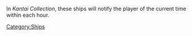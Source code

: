 In ''Kantai Collection'', these ships will notify the player of the current time within each hour.
[[Category:Ships]]